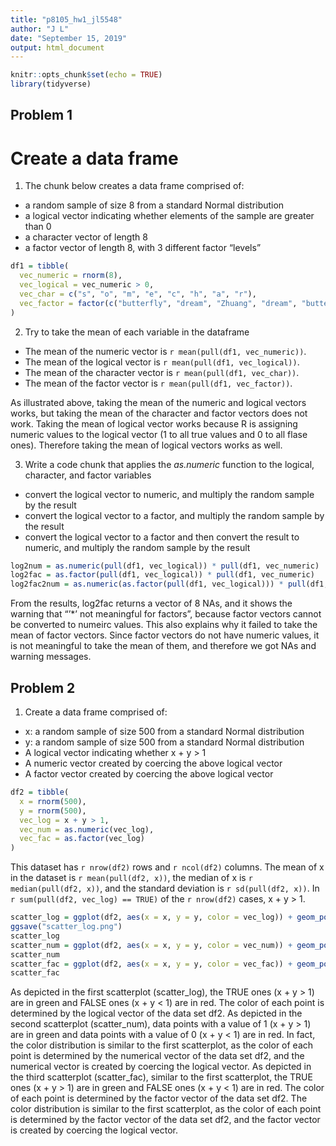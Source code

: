 ```yaml
---
title: "p8105_hw1_jl5548"
author: "J L"
date: "September 15, 2019"
output: html_document
---
```


```r
knitr::opts_chunk$set(echo = TRUE)
library(tidyverse)
```

## Problem 1

# Create a data frame

1. The chunk below creates a data frame comprised of:
* a random sample of size 8 from a standard Normal distribution
* a logical vector indicating whether elements of the sample are greater than 0
* a character vector of length 8
* a factor vector of length 8, with 3 different factor "levels"

```r
df1 = tibble(
  vec_numeric = rnorm(8),
  vec_logical = vec_numeric > 0,
  vec_char = c("s", "o", "m", "e", "c", "h", "a", "r"),
  vec_factor = factor(c("butterfly", "dream", "Zhuang", "dream", "butterfly", "dream", "Zhuang", "dream"))
)
```

2. Try to take the mean of each variable in the dataframe
* The mean of the numeric vector is `r mean(pull(df1, vec_numeric))`.
* The mean of the logical vector is `r mean(pull(df1, vec_logical))`.
* The mean of the character vector is `r mean(pull(df1, vec_char))`.
* The mean of the factor vector is `r mean(pull(df1, vec_factor))`.

As illustrated above, taking the mean of the numeric and logical vectors works, but taking the mean of the character and factor vectors does not work. Taking the mean of logical vector works because R is assigning numeric values to the logical vector (1 to all true values and 0 to all flase ones). Therefore taking the mean of logical vectors works as well.

3. Write a code chunk that applies the *as.numeric* function to the logical, character, and factor variables
* convert the logical vector to numeric, and multiply the random sample by the result
* convert the logical vector to a factor, and multiply the random sample by the result
* convert the logical vector to a factor and then convert the result to numeric, and multiply the random sample by the result

```r
log2num = as.numeric(pull(df1, vec_logical)) * pull(df1, vec_numeric)
log2fac = as.factor(pull(df1, vec_logical)) * pull(df1, vec_numeric)
log2fac2num = as.numeric(as.factor(pull(df1, vec_logical))) * pull(df1, vec_numeric)
```

From the results, log2fac returns a vector of 8 NAs, and it shows the warning that "'*' not meaningful for factors", because factor vectors cannot be converted to numeirc values. This also explains why it failed to take the mean of factor vectors. Since factor vectors do not have numeric values, it is not meaningful to take the mean of them, and therefore we got NAs and warning messages. 

## Problem 2

1. Create a data frame comprised of:
* x: a random sample of size 500 from a standard Normal distribution
* y: a random sample of size 500 from a standard Normal distribution
* A logical vector indicating whether x + y > 1
* A numeric vector created by coercing the above logical vector
* A factor vector created by coercing the above logical vector

```r
df2 = tibble(
  x = rnorm(500),
  y = rnorm(500),
  vec_log = x + y > 1,
  vec_num = as.numeric(vec_log),
  vec_fac = as.factor(vec_log)
)
```

This dataset has `r nrow(df2)` rows and `r ncol(df2)` columns. The mean of x in the dataset is `r mean(pull(df2, x))`, the median of x is `r median(pull(df2, x))`, and the standard deviation is `r sd(pull(df2, x))`. In `r sum(pull(df2, vec_log) == TRUE)` of the `r nrow(df2)` cases, x + y > 1.

```r
scatter_log = ggplot(df2, aes(x = x, y = y, color = vec_log)) + geom_point() + labs(title = "scatterplot by logical variable", x = "x", y = "y")
ggsave("scatter_log.png")
scatter_log
scatter_num = ggplot(df2, aes(x = x, y = y, color = vec_num)) + geom_point() + labs(title = "scatterplot by numerical variable", x = "x", y = "y")
scatter_num
scatter_fac = ggplot(df2, aes(x = x, y = y, color = vec_fac)) + geom_point() + labs(title = "scatterplot by factor variable", x = "x", y = "y")
scatter_fac
```

As depicted in the first scatterplot (scatter_log), the TRUE ones (x + y > 1) are in green and FALSE ones (x + y < 1) are in red. The color of each point is determined by the logical vector of the data set df2. 
As depicted in the second scatterplot (scatter_num), data points with a value of 1 (x + y > 1) are in green and data points with a value of 0 (x + y < 1) are in red. In fact, the color distribution is similar to the first scatterplot, as the color of each point is determined by the numerical vector of the data set df2, and the numerical vector is created by coercing the logical vector.
As depicted in the third scatterplot (scatter_fac), similar to the first scatterplot, the TRUE ones (x + y > 1) are in green and FALSE ones (x + y < 1) are in red. The color of each point is determined by the factor vector of the data set df2. The color distribution is similar to the first scatterplot, as the color of each point is determined by the factor vector of the data set df2, and the factor vector is created by coercing the logical vector.